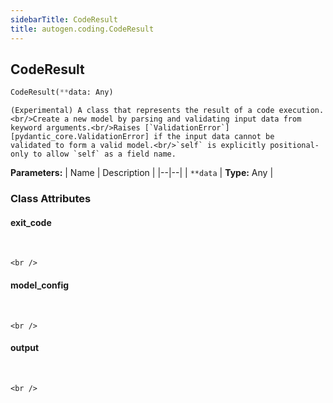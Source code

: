 ```yaml
---
sidebarTitle: CodeResult
title: autogen.coding.CodeResult
---
```

<h2 id="autogen.coding.CodeResult" class="doc doc-heading">
    <code class="doc-symbol doc-symbol-heading doc-symbol-class"></code>
    <span class="doc doc-object-name doc-class-name">CodeResult</span>
</h2>

```python
CodeResult(**data: Any)
```

    (Experimental) A class that represents the result of a code execution.<br/>Create a new model by parsing and validating input data from keyword arguments.<br/>Raises [`ValidationError`][pydantic_core.ValidationError] if the input data cannot be
    validated to form a valid model.<br/>`self` is explicitly positional-only to allow `self` as a field name.

<b>Parameters:</b>
| Name | Description |
|--|--|
| `**data` | **Type:** Any |

### Class Attributes

<code class="doc-symbol doc-symbol-heading doc-symbol-attribute"></code>
#### exit_code
<br />

    <br />

<code class="doc-symbol doc-symbol-heading doc-symbol-attribute"></code>
#### model_config
<br />

    <br />

<code class="doc-symbol doc-symbol-heading doc-symbol-attribute"></code>
#### output
<br />

    <br />
